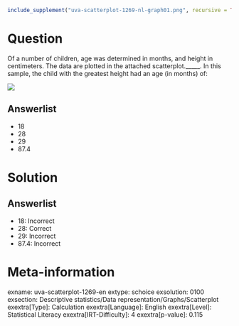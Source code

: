 ```r
include_supplement("uva-scatterplot-1269-nl-graph01.png", recursive = TRUE)
```

Question
========

Of a number of children, age was determined in months, and height in centimeters. The data are plotted in the attached scatterplot._____. In this sample, the child with the greatest height had an age (in months) of:

![](uva-scatterplot-1269-nl-graph01.png)

Answerlist
----------

* 18
* 28
* 29
* 87.4

Solution
========

Answerlist
----------

* 18: Incorrect
* 28: Correct
* 29: Incorrect
* 87.4: Incorrect

Meta-information
================
exname: uva-scatterplot-1269-en
extype: schoice
exsolution: 0100
exsection: Descriptive statistics/Data representation/Graphs/Scatterplot
exextra[Type]: Calculation
exextra[Language]: English
exextra[Level]: Statistical Literacy
exextra[IRT-Difficulty]: 4
exextra[p-value]: 0.115
